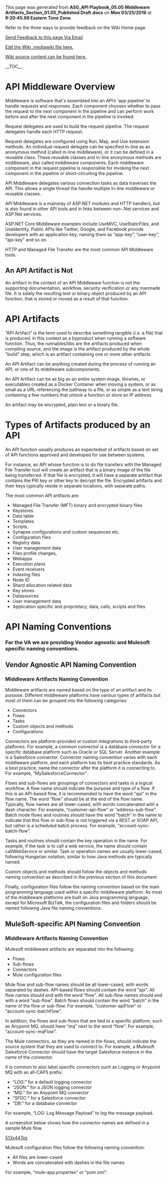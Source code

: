 ﻿<p>This page was generated from <b>ASG_API Playbook_05.05 Middleware Artifacts_Section_01.05_Published Draft.docx</b> on <b>Mon 03/25/2019</b> at <b> 9:20:45.98 Eastern Time Zone</b>.</p>
<p>Refer to the three ways to provide feedback on the Wiki Home page.</p>
<p><a href="mailto:ronald.opperman@va.gov;paul.marshall4@va.gov?subject=ASG_API Playbook_05.05 Middleware Artifacts_Section_01.05_Published Draft">Send Feedback to this page Via Email</a></p>
<p><a href="https://github.com/department-of-veterans-affairs/ES-ASG/tree/master/Projects/ES%20ASG/ES%20ASG%20API%20Playbook%20Project/Content/05.05%20ASG_API%20Playbook_Middleware%20Artifacts_Section/05.05 ASG_API Playbook_Middleware Artifacts_Section.mediawiki">Edit the Wiki .mediawiki file here.</a></p>
<p><a href=https://github.com/department-of-veterans-affairs/ES-ASG/tree/master/Projects/ES%20ASG/ES%20ASG%20API%20Playbook%20Project/Content/05.05%20ASG_API%20Playbook_Middleware%20Artifacts_Section>Wiki source content can be found here.</a></p>
<p>__TOC__</p>
= API Middleware Overview =

Middleware is software that's assembled into an API’s ‘app pipeline’ to handle requests and responses. Each component chooses whether to pass the request to the next component in the pipeline and can perform work before and after the next component in the pipeline is invoked.

Request delegates are used to build the request pipeline. The request delegates handle each HTTP request.

Request delegates are configured using Run, Map, and Use extension methods. An individual request delegate can be specified in-line as an anonymous method (called in-line middleware), or it can be defined in a reusable class. These reusable classes and in-line anonymous methods are middleware, also called middleware components. Each middleware component in the request pipeline is responsible for invoking the next component in the pipeline or short-circuiting the pipeline.

API Middleware delegates various connection tasks as data traverses the API. This allows a single thread the handle multiple in-line middleware or reusable classes.

API Middleware is a mainstay of ASP.NET modules and HTTP handlers, but is also found in other API tools and in links between non-.Net services and ASP.Net services.

ASP.NET Core Middleware examples include UseMVC, UseStaticFiles, and UseIdentity. Public APIs like Twitter, Google, and Facebook provide developers with an application key; naming them as “app-key”, “user-key”, “api-key” and so on.

HTTP and Managed File Transfer are the most common API Middleware tools.

== An API Artifact is Not ==

An artifact in the context of an API Middleware function is not the supporting documentation, workflow, security verification or any manmade file. It is solely the resulting text or binary object produced by an API function, that is stored or moved as a result of that function.

= API Artifacts =

“API Artifact&quot; is the term used to describe something tangible (i.e. a file) that is produced; in this context as a byproduct when running a software function. Thus, the runnables/libs are the artifacts produced when compiling source, and the image is the artifact produced by the whole &quot;build&quot; step, which is an artifact containing one or more other artifacts

An API Artifact can be anything created during the process of running an API, or one of its middleware subcomponents.

An API Artifact can be as big as an entire system image, libraries, or executables created as a Docker Container when moving a system, or as small as a URL referencing the pathway to a file, or as simple as a text string containing a few numbers that unlock a function or store an IP address.

An artifact may be encrypted, plain text or a binary file.

= Types of Artifacts produced by an API =

An API function usually produces an expectedset of artifacts based on set of API functions approved and developed for use between systems.

For instance, an API whose function is to do file transfers with the Managed File Transfer tool will create an artifact that is a binary image of the file being transferred. If that file is encrypted, it will have a separate artifact that contains the PKI key or other key to decrypt the file. Encrypted artifacts and their keys typically reside in separate locations, with separate paths.

The most common API artifacts are:

* Managed File Transfer (MFT) binary and encrypted binary files
* Keystores
* Data table
* Templates
* Scripts,
* Synapse configurations and custom sequences etc.
* Configuration files
* Registry data
* User management data
* Files profile changes,
* Webapps
* Execution plans
* Event receivers
* Indexing files
* Node ID
* Shard allocation related data
* Key stores
* Datasources
* User management data
* Application specific and proprietary; data, calls, scripts and files

= API Naming Conventions =

=== For the VA we are providing Vendor agnostic and Mulesoft specific naming conventions. ===

== Vendor Agnostic API Naming Convention ==

=== Middleware Artifacts Naming Convention ===

Middleware artifacts are named based on the type of an artifact and its purpose. Different middleware platforms have various types of artifacts but most of them can be grouped into the following categories:

* Connectors
* Flows
* Tasks
* Custom objects and methods
* Configurations

Connectors are platform-provided or custom integrations to third-party platforms. For example, a common connector is a database connector for a specific database platform such as Oracle or SQL Server. Another example is a Salesforce connector. Connector naming convention varies with each middleware platform, and each platform has its best practice standards. As a best practice, name the connector after the platform it is connecting to. For example, “MySalesforceConnector”.

Flows and sub-flows are groupings of connectors and tasks in a logical workflow. A flow name should indicate the purpose and type of a flow. If this is an API-based flow, it is recommended to have the word “api” in the flow name. The word “flow” should be at the end of the flow name. Typically, flow names are all lower-cased, with words concatenated with a dash character. For example, “customer-api-flow” or “address-sub-flow”. Batch mode flows and routines should have the word “batch” in the name to indicate that this flow or sub-flow is not triggered via a REST or SOAP API, but rather is a scheduled batch process. For example, “account-sync-batch-flow”.

Tasks and routines should contain the key operation in the name. For example, if the task is to call a web service, the name should contain callWebService or similar. Task or operation names are usually lower-cased, following Hungarian notation, similar to how Java methods are typically named.

Custom objects and methods should follow the objects and methods naming convention as described in the previous section of this document.

Finally, configuration files follow the naming convention based on the main programming language used within a specific middleware platform. As most of the middleware platforms are built on Java programming language, except for Microsoft BizTalk, the configuration files and folders should be named following Java file naming conventions.

== MuleSoft-specific API Naming Convention ==

=== Middleware Artifacts Naming Convention  ===

Mulesoft middleware artifacts are separated into the following:

* Flows
* Sub-flows
* Connectors
* Mule configuration files

Mule flow and sub-flow names should be all lower-cased, with words separated by dashes. API-based flows should contain the word “api”. All flow names should end with the word “flow”. All sub-flow names should end with a word “sub-flow”. Batch flows should contain the word “batch” in the name of the flow or sub-flow. For example, “customer-apiFlow” or “account-sync-batchFlow”.

In addition, the flows and sub-flows that are tied to a specific platform, such as Anypoint MQ, should have “mq” next to the word “flow”. For example, “account-sync-mqFlow”.

The Mule connectors, as they are named in the flows, should indicate the source system that they are used to connect to. For example, a Mulesoft Salesforce Connector should have the target Salesforce instance in the name of the connector.

It is common to also label specific connectors such as Logging or Anypoint MQ with an all-CAPS prefix:

* “LOG:” for a default logging connector
* “JSON:” for a JSON logging connector
* “MQ:” for an Anypoint MQ connector
* “SFDC:” for a Salesforce connector
* “DB:” for a database connector

For example, “LOG: Log Message Payload” to log the message payload.

A screenshot below shows how the connector names are defined in a sample Mule flow.

[[https://github.com/department-of-veterans-affairs/ES-ASG/raw/master/Projects/ES%20ASG/ES%20ASG%20API%20Playbook%20Project/Content/05.05%20ASG_API%20Playbook_Middleware%20Artifacts_Section/media/image1.png|513x447px]]

Mulesoft configuration files follow the following naming convention:

* All files are lower-cased
* Words are concatenated with dashes in the file names

For example, “mule-app.propertes” or “pom.xml”.







